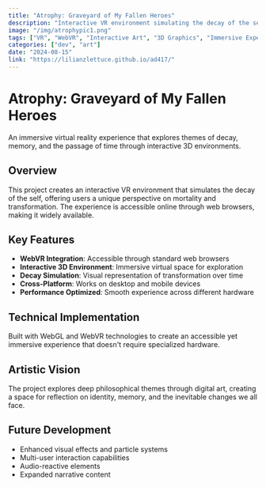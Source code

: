 ```yaml
---
title: "Atrophy: Graveyard of My Fallen Heroes"
description: "Interactive VR environment simulating the decay of the self. Accessible online via web."
image: "/img/atrophypic1.png"
tags: ["VR", "WebVR", "Interactive Art", "3D Graphics", "Immersive Experience", "Creative Coding", "Digital Art"]
categories: ["dev", "art"]
date: "2024-08-15"
link: "https://lilianzlettuce.github.io/ad417/"
---
```


# Atrophy: Graveyard of My Fallen Heroes

An immersive virtual reality experience that explores themes of decay, memory, and the passage of time through interactive 3D environments.

## Overview

This project creates an interactive VR environment that simulates the decay of the self, offering users a unique perspective on mortality and transformation. The experience is accessible online through web browsers, making it widely available.

## Key Features

- **WebVR Integration**: Accessible through standard web browsers
- **Interactive 3D Environment**: Immersive virtual space for exploration
- **Decay Simulation**: Visual representation of transformation over time
- **Cross-Platform**: Works on desktop and mobile devices
- **Performance Optimized**: Smooth experience across different hardware

## Technical Implementation

Built with WebGL and WebVR technologies to create an accessible yet immersive experience that doesn't require specialized hardware.

## Artistic Vision

The project explores deep philosophical themes through digital art, creating a space for reflection on identity, memory, and the inevitable changes we all face.

## Future Development

- Enhanced visual effects and particle systems
- Multi-user interaction capabilities
- Audio-reactive elements
- Expanded narrative content 